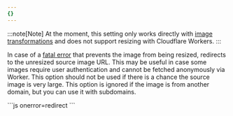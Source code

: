 ```yaml
---
{}
---
```


:::note[Note]
At the moment, this setting only works directly with [image transformations](/images/transform-images/) and does not support resizing with Cloudflare Workers.
:::

In case of a [fatal error](/images/reference/troubleshooting/#error-responses-from-resizing) that prevents the image from being resized, redirects to the unresized source image URL. This may be useful in case some images require user authentication and cannot be fetched anonymously via Worker. This option should not be used if there is a chance the source image is very large. This option is ignored if the image is from another domain, but you can use it with subdomains.

<Tabs>
  <TabItem label="URL format">
  ```js
  onerror=redirect
  ```
  </TabItem>
</Tabs>
